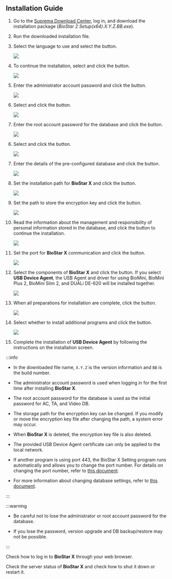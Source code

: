 ## Installation Guide

1. Go to the [Suprema Download Center](https://download.supremainc.com/), log in, and download the installation package (*BioStar 2 Setup(x64).X.Y.Z.BB.exe*).

2. Run the downloaded installation file.

3. Select the language to use and select the <Cmd code='biostar2.install.ok' className='bold'/> button.

   <Image src='/img/biostarx-install-select-language.png' />

4. To continue the installation, select <Cmd code='biostar2.install.agree' className='bold'/> and click the <Cmd code='biostar2.install.next' className='bold'/> button.

   <Image src='/img/biostarx-install-agree.png' />

5. Enter the administrator account password and click the <Cmd code='biostar2.install.next' className='bold'/> button.

   <Image src='/img/biostarx-install-input-admin-pw.png' />

<Include pages='tutorial-express-install'>

6. Select <Cmd code='biostar2.install.expressInstall' className='bold'/> and click the <Cmd code='biostar2.install.next' className='bold'/> button.

   <Image src='/img/biostarx-install-select-quick.png' />

7. Enter the root account password for the database and click the <Cmd code='biostar2.install.next' className='bold'/> button.

   <Image src='/img/biostarx-install-input-db-pw.png' />

</Include>

<Include pages='tutorial-custom-install'>

6. Select <Cmd code='biostar2.install.customInstall' className='bold'/> and click the <Cmd code='biostar2.install.next' className='bold'/> button.

   <Image src='/img/biostarx-install-select-custom.png' />

7. Enter the details of the pre-configured database and click the <Cmd code='biostar2.install.next' className='bold'/> button.

   <Image src='/img/biostarx-install-input-db-details.png' />

</Include>

8. Set the installation path for **BioStar X** and click the <Cmd code='biostar2.install.next' className='bold'/> button.

   <Image src='/img/biostarx-install-set-path.png' />

9. Set the path to store the encryption key and click the <Cmd code='biostar2.install.next' className='bold'/> button.

   <Image src='/img/biostarx-install-set-encrypt-path.png' />

10. Read the information about the management and responsibility of personal information stored in the database, and click the <Cmd code='biostar2.install.next' className='bold'/> button to continue the installation.

    <Image src='/img/biostarx-install-read-covenant.png' />

11. Set the port for **BioStar X** communication and click the <Cmd code='biostar2.install.next' className='bold'/> button.

    <Image src='/img/biostarx-install-set-port.png' />

12. Select the components of **BioStar X** and click the <Cmd code='biostar2.install.next' className='bold'/> button. If you select **USB Device Agent**, the USB Agent and driver for using BioMini, BioMini Plus 2, BioMini Slim 2, and DUALi DE-620 will be installed together.

    <Image src='/img/biostarx-install-additional.png' />

13. When all preparations for installation are complete, click the <Cmd code='biostar2.install.btnInstall' className='bold'/> button.

    <Image src='/img/biostarx-install-complete.png' />

14. Select whether to install additional programs and click the <Cmd code='biostar2.install.complete' className='bold'/> button.

    <Image src='/img/biostarx-install-additional-fin.png' />

15. Complete the installation of **USB Device Agent** by following the instructions on the installation screen.

:::info

* In the downloaded file name, `X.Y.Z` is the version information and `BB` is the build number.

* The administrator account password is used when logging in for the first time after installing **BioStar X**.

* The root account password for the database is used as the initial password for AC, TA, and Video DB.

* The storage path for the encryption key can be changed. If you modify or move the encryption key file after changing the path, a system error may occur.

* When **BioStar X** is deleted, the encryption key file is also deleted.

* The provided USB Device Agent certificate can only be applied to the local network.

* If another program is using port 443, the BioStar X Setting program runs automatically and allows you to change the port number. For details on changing the port number, refer to [this document](change-port).

* For more information about changing database settings, refer to [this document](change-db).

:::

:::warning

* Be careful not to lose the administrator or root account password for the database.

* If you lose the password, version upgrade and DB backup/restore may not be possible.

:::

<NextStep>
<NextItem to='set-permission'>

Check how to log in to **BioStar X** through your web browser.

</NextItem>
<NextItem to='manage-server'>

Check the server status of **BioStar X** and check how to shut it down or restart it.

</NextItem>
</NextStep>

